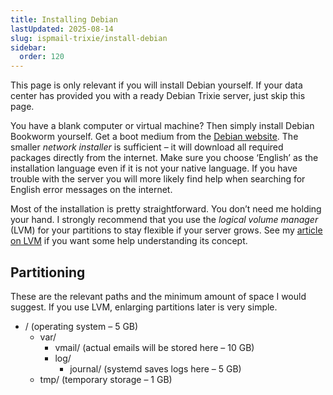 ```yaml
---
title: Installing Debian
lastUpdated: 2025-08-14
slug: ispmail-trixie/install-debian
sidebar:
  order: 120
---
```



<Aside type="tip">
  This page is only relevant if you will install Debian yourself. If your data center has provided you with a ready
  Debian Trixie server, just skip this page.
</Aside>

You have a blank computer or virtual machine? Then simply install Debian Bookworm yourself. Get a boot medium from the
[Debian website](https://www.debian.org/distrib/netinst). The smaller _network installer_ is sufficient – it will
download all required packages directly from the internet. Make sure you choose ‘English’ as the installation language
even if it is not your native language. If you have trouble with the server you will more likely find help when
searching for English error messages on the internet.

Most of the installation is pretty straightforward. You don’t need me holding your hand. I strongly recommend that you
use the _logical volume manager_ (LVM) for your partitions to stay flexible if your server grows. See my
[article on LVM](https://workaround.org/understanding-lvm/) if you want some help understanding its concept.

## Partitioning

These are the relevant paths and the minimum amount of space I would suggest. If you use LVM, enlarging partitions later
is very simple.

<FileTree>

- / (operating system – 5 GB)
  - var/
    - vmail/ (actual emails will be stored here – 10 GB)
    - log/
      - journal/ (systemd saves logs here – 5 GB)
  - tmp/ (temporary storage – 1 GB)

</FileTree>
